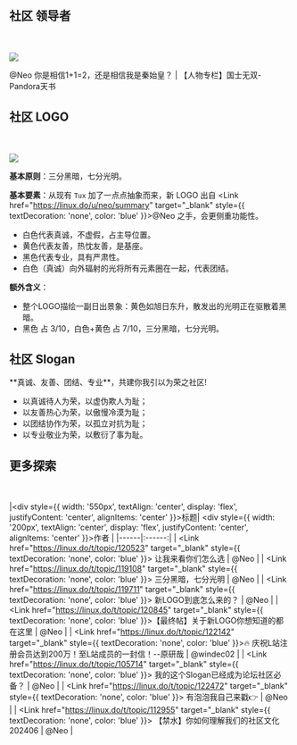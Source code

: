 
## 社区 领导者

<br></br>
<Image src="/neo.jpg" width={80} height={80} />
<Link href="https://linux.do/u/neo/summary" target="_blank" style={{ textDecoration: 'none', color: 'blue' }}>@Neo</Link> 你是相信1+1=2，还是相信我是秦始皇？ | <Link href="https://linux.do/t/topic/52932" target="_blank" style={{ textDecoration: 'none', color: 'blue' }}>【人物专栏】国士无双-Pandora天书</Link>


## 社区 LOGO

<br></br>
<Image src="/logo.png" width={90} height={90} />

**基本原则**：三分黑暗，七分光明。

**基本要素**：从现有 `Tux` 加了一点点抽象而来，新 LOGO 出自 <Link href="https://linux.do/u/neo/summary" target="_blank" style={{ textDecoration: 'none', color: 'blue' }}>@Neo</Link> 之手，会更侧重功能性。

- 白色代表真诚，不虚假，占主导位置。
- 黄色代表友善，热忱友善，是基座。
- 黑色代表专业，具有严肃性。
- 白色（真诚）向外辐射的光将所有元素圈在一起，代表团结。

**额外含义**：

- 整个LOGO描绘一副日出景象：黄色如旭日东升，散发出的光明正在驱散着黑暗。
- 黑色 占 3/10，白色+黄色 占 7/10，三分黑暗，七分光明。


## 社区 Slogan

<Callout type="info" emoji="">
**真诚、友善、团结、专业**，共建你我引以为荣之社区!
</Callout>

- 以真诚待人为荣，以虚伪欺人为耻；
- 以友善热心为荣，以傲慢冷漠为耻；
- 以团结协作为荣，以孤立对抗为耻；
- 以专业敬业为荣，以敷衍了事为耻。

## 更多探索
<br></br>
|<div style={{ width: '550px', textAlign: 'center', display: 'flex', justifyContent: 'center', alignItems: 'center' }}>标题</div>| <div style={{ width: '200px', textAlign: 'center', display: 'flex', justifyContent: 'center', alignItems: 'center' }}>作者</div> |
|------|:------:|
| <Link href="https://linux.do/t/topic/120523" target="_blank" style={{ textDecoration: 'none', color: 'blue' }}> 让我来看你们怎么选 </Link> | @Neo |
| <Link href="https://linux.do/t/topic/119108" target="_blank" style={{ textDecoration: 'none', color: 'blue' }}> 三分黑暗，七分光明 </Link> | @Neo |
| <Link href="https://linux.do/t/topic/119711" target="_blank" style={{ textDecoration: 'none', color: 'blue' }}> 新LOGO到底怎么来的？ </Link> | @Neo |
| <Link href="https://linux.do/t/topic/120845" target="_blank" style={{ textDecoration: 'none', color: 'blue' }}>【最终帖】关于新LOGO你想知道的都在这里 </Link> | @Neo |
| <Link href="https://linux.do/t/topic/122142" target="_blank" style={{ textDecoration: 'none', color: 'blue' }}>🔥 庆祝L站注册会员达到200万！至L站成员的一封信！--原研哉 </Link> | @windec02 |
| <Link href="https://linux.do/t/topic/105714" target="_blank" style={{ textDecoration: 'none', color: 'blue' }}> 我的这个Slogan已经成为论坛社区必备？ </Link> | @Neo |
| <Link href="https://linux.do/t/topic/122472" target="_blank" style={{ textDecoration: 'none', color: 'blue' }}> 有泡泡我自己来戳👉 </Link> | @Neo |
| <Link href="https://linux.do/t/topic/112955" target="_blank" style={{ textDecoration: 'none', color: 'blue' }}> 【禁水】你如何理解我们的社区文化 202406 </Link> | @Neo |

